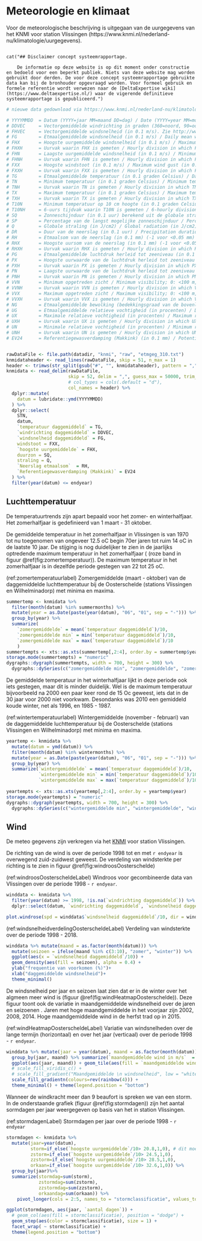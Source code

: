 # Meteorologie en klimaat {#meteo}


Voor de meteorologische beschrijving is uitgegaan van de uurgegevens van het KNMI voor station Vlissingen (https://www.knmi.nl/nederland-nu/klimatologie/uurgegevens). 

```r

```

```asis

cat("## Disclaimer concept systeemrapportage.  
    
    De informatie op deze website is op dit moment onder constructie en bedoeld voor een beperkt publiek. Niets van deze website mag worden gebruikt door derden. De voor deze concept systeemrapportage gebruikte data kan bij de bronhouder opgevraagd worden. Voor formeel gebruik en formele referentie wordt verwezen naar de [DeltaExpertise wiki](https://www.deltaexpertise.nl/) waar de vigerende definitieve systeemrapportage is gepubliceerd.")
```

```r
# nieuwe data gedownload via https://www.knmi.nl/nederland-nu/klimatologie/daggegevens (alleen Vlissingen want dit is de enige gehomogeniseerde tijdreeks in deze buurt)

# YYYYMMDD  = Datum (YYYY=jaar MM=maand DD=dag) / Date (YYYY=year MM=month DD=day)
# DDVEC     = Vectorgemiddelde windrichting in graden (360=noord, 90=oost, 180=zuid, 270=west, 0=windstil/variabel). Zie http://www.knmi.nl/kennis-en-datacentrum/achtergrond/klimatologische-brochures-en-boeken / Vector mean wind direction in degrees (360=north, 90=east, 180=south, 270=west, 0=calm/variable)
# FHVEC     = Vectorgemiddelde windsnelheid (in 0.1 m/s). Zie http://www.knmi.nl/kennis-en-datacentrum/achtergrond/klimatologische-brochures-en-boeken / Vector mean windspeed (in 0.1 m/s)
# FG        = Etmaalgemiddelde windsnelheid (in 0.1 m/s) / Daily mean windspeed (in 0.1 m/s) 
# FHX       = Hoogste uurgemiddelde windsnelheid (in 0.1 m/s) / Maximum hourly mean windspeed (in 0.1 m/s)
# FHXH      = Uurvak waarin FHX is gemeten / Hourly division in which FHX was measured
# FHN       = Laagste uurgemiddelde windsnelheid (in 0.1 m/s) / Minimum hourly mean windspeed (in 0.1 m/s)
# FHNH      = Uurvak waarin FHN is gemeten / Hourly division in which FHN was measured
# FXX       = Hoogste windstoot (in 0.1 m/s) / Maximum wind gust (in 0.1 m/s)
# FXXH      = Uurvak waarin FXX is gemeten / Hourly division in which FXX was measured
# TG        = Etmaalgemiddelde temperatuur (in 0.1 graden Celsius) / Daily mean temperature in (0.1 degrees Celsius)
# TN        = Minimum temperatuur (in 0.1 graden Celsius) / Minimum temperature (in 0.1 degrees Celsius)
# TNH       = Uurvak waarin TN is gemeten / Hourly division in which TN was measured
# TX        = Maximum temperatuur (in 0.1 graden Celsius) / Maximum temperature (in 0.1 degrees Celsius)
# TXH       = Uurvak waarin TX is gemeten / Hourly division in which TX was measured
# T10N      = Minimum temperatuur op 10 cm hoogte (in 0.1 graden Celsius) / Minimum temperature at 10 cm above surface (in 0.1 degrees Celsius)
# T10NH     = 6-uurs tijdvak waarin T10N is gemeten / 6-hourly division in which T10N was measured; 6=0-6 UT, 12=6-12 UT, 18=12-18 UT, 24=18-24 UT 
# SQ        = Zonneschijnduur (in 0.1 uur) berekend uit de globale straling (-1 voor <0.05 uur) / Sunshine duration (in 0.1 hour) calculated from global radiation (-1 for <0.05 hour)
# SP        = Percentage van de langst mogelijke zonneschijnduur / Percentage of maximum potential sunshine duration
# Q         = Globale straling (in J/cm2) / Global radiation (in J/cm2)
# DR        = Duur van de neerslag (in 0.1 uur) / Precipitation duration (in 0.1 hour)
# RH        = Etmaalsom van de neerslag (in 0.1 mm) (-1 voor <0.05 mm) / Daily precipitation amount (in 0.1 mm) (-1 for <0.05 mm)
# RHX       = Hoogste uursom van de neerslag (in 0.1 mm) (-1 voor <0.05 mm) / Maximum hourly precipitation amount (in 0.1 mm) (-1 for <0.05 mm)
# RHXH      = Uurvak waarin RHX is gemeten / Hourly division in which RHX was measured
# PG        = Etmaalgemiddelde luchtdruk herleid tot zeeniveau (in 0.1 hPa) berekend uit 24 uurwaarden / Daily mean sea level pressure (in 0.1 hPa) calculated from 24 hourly values
# PX        = Hoogste uurwaarde van de luchtdruk herleid tot zeeniveau (in 0.1 hPa) / Maximum hourly sea level pressure (in 0.1 hPa)
# PXH       = Uurvak waarin PX is gemeten / Hourly division in which PX was measured
# PN        = Laagste uurwaarde van de luchtdruk herleid tot zeeniveau (in 0.1 hPa) / Minimum hourly sea level pressure (in 0.1 hPa)
# PNH       = Uurvak waarin PN is gemeten / Hourly division in which PN was measured
# VVN       = Minimum opgetreden zicht / Minimum visibility; 0: <100 m, 1:100-200 m, 2:200-300 m,..., 49:4900-5000 m, 50:5-6 km, 56:6-7 km, 57:7-8 km,..., 79:29-30 km, 80:30-35 km, 81:35-40 km,..., 89: >70 km)
# VVNH      = Uurvak waarin VVN is gemeten / Hourly division in which VVN was measured
# VVX       = Maximum opgetreden zicht / Maximum visibility; 0: <100 m, 1:100-200 m, 2:200-300 m,..., 49:4900-5000 m, 50:5-6 km, 56:6-7 km, 57:7-8 km,..., 79:29-30 km, 80:30-35 km, 81:35-40 km,..., 89: >70 km)
# VVXH      = Uurvak waarin VVX is gemeten / Hourly division in which VVX was measured
# NG        = Etmaalgemiddelde bewolking (bedekkingsgraad van de bovenlucht in achtsten, 9=bovenlucht onzichtbaar) / Mean daily cloud cover (in octants, 9=sky invisible)
# UG        = Etmaalgemiddelde relatieve vochtigheid (in procenten) / Daily mean relative atmospheric humidity (in percents)
# UX        = Maximale relatieve vochtigheid (in procenten) / Maximum relative atmospheric humidity (in percents)
# UXH       = Uurvak waarin UX is gemeten / Hourly division in which UX was measured
# UN        = Minimale relatieve vochtigheid (in procenten) / Minimum relative atmospheric humidity (in percents)
# UNH       = Uurvak waarin UN is gemeten / Hourly division in which UN was measured
# EV24      = Referentiegewasverdamping (Makkink) (in 0.1 mm) / Potential evapotranspiration (Makkink) (in 0.1 mm)


rawDataFile <- file.path(datadir, "knmi", "raw", "etmgeg_310.txt")
knmidataheader <- read_lines(rawDataFile, skip = 51, n_max = 1)
header <- trimws(str_split(gsub("#", "", knmidataheader), pattern = ",", simplify = T))[,]
knmidata <- read_delim(rawDataFile, 
                       skip = 52, delim = ",", guess_max = 50000, trim_ws = T,
                       # col_types = cols(.default = "d"),
                       col_names = header) %>%
  dplyr::mutate(
    datum = lubridate::ymd(YYYYMMDD)
  ) %>%
  dplyr::select(
    STN,
    datum,
    `temperatuur daggemiddeld` = TG,
    `windrichting daggemiddeld` = DDVEC, 
    `windsnelheid daggemiddeld` = FG, 
    windstoot = FXX,
    `hoogste uurgemiddelde` = FHX,
    duurzon = SQ, 
    straling = Q,
    `Neerslag etmaalsom`  = RH,
    `Referentiegewasverdamping (Makkink)` = EV24
  ) %>%
  filter(year(datum) <= endyear)

```



##  Luchttemperatuur

De temperatuurtrends zijn apart bepaald voor het zomer- en winterhalfjaar. Het zomerhalfjaar is gedefinieerd van 1 maart - 31 oktober. 

De gemiddelde temperatuur in het zomerhalfjaar in Vlissingen is van 1970 tot nu toegenomen van ongeveer 12.5 oC begin 70er jaren tot ruim 14 oC in de laatste 10 jaar. De stijging is nog duidelijker te zien in de jaarlijks optredende maximum temperatuur in het zomerhalfjaar ( (roze band in figuur \@ref(fig:zomertemperatuur)). De maximum temperatuur in het zomerhalfjaar is in dezelfde periode gestegen van 22 tot 25 oC.

(ref:zomertemperatuurlabel) Zomergemiddelde (maart - oktober) van de daggemiddelde luchttemperatuur bij de Oosterschelde (stations Vlissingen en Wilhelminadorp) met minima en maxima. 

```r
summertemp <- knmidata %>%
  filter(month(datum) %in% summermonths) %>%
  mutate(year = as.Date(paste(year(datum), "06", "01", sep = "-"))) %>%
  group_by(year) %>%
  summarize(
    `zomergemiddelde` = mean(`temperatuur daggemiddeld`)/10,
    `zomergemiddelde min` = min(`temperatuur daggemiddeld`)/10,
    `zomergemiddelde max` = max(`temperatuur daggemiddeld`)/10
    )
summertempts <- xts::as.xts(summertemp[,2:4], order.by = summertemp$year)
storage.mode(summertempts) = "numeric"
dygraphs::dygraph(summertempts, width = 700, height = 300) %>%
  dygraphs::dySeries(c("zomergemiddelde min", "zomergemiddelde", "zomergemiddelde max"), label = "zomertemperatuur lucht", color = "red")
```

De gemiddelde temperatuur in het winterhalfjaar lijkt in deze periode ook iets gestegen, maar dit is minder duidelijk. Wel is de maximum temperatuur bijvoorbeeld na 2000 een paar keer rond de 15 Oc geweest, iets dat in de 30 jaar voor 2000 niet voorkwam. Desondanks was 2010 een gemiddeld koude winter, net als 1996, en 1985 - 1987. 

(ref:wintertemperatuurlabel) Wintergemiddelde (november - februari) van de daggemiddelde luchttemperatuur bij de Oosterschelde (stations Vlissingen en Wilhelminadorp) met minima en maxima. 

```r
yeartemp <- knmidata %>%
  mutate(datum = ymd(datum)) %>%
  filter(month(datum) %in% wintermonths) %>%
  mutate(year = as.Date(paste(year(datum), "06", "01", sep = "-"))) %>%
  group_by(year) %>%
  summarize(`wintergemiddelde` = mean(`temperatuur daggemiddeld`)/10,
            `wintergemiddelde min` = min(`temperatuur daggemiddeld`)/10,
            `wintergemiddelde max` = max(`temperatuur daggemiddeld`)/10)
  
yeartempts <- xts::as.xts(yeartemp[,2:4], order.by = yeartemp$year)
storage.mode(yeartempts) = "numeric"
dygraphs::dygraph(yeartempts, width = 700, height = 300) %>%
  dygraphs::dySeries(c("wintergemiddelde min", "wintergemiddelde", "wintergemiddelde max"), label = "wintertemperatuur lucht")
```

##  Wind

De meteo gegevens zijn verkregen via het [KNMI](http://www.knmi.nl) voor station Vlissingen. 

De richting van de wind is over de periode 1998 tot en met `r endyear` is overwegend zuid-zuidwest geweest. De verdeling van windsterkte per richting is te zien in figuur \@ref(fig:windroosOosterschelde) 

(ref:windroosOosterscheldeLabel) Windroos voor gecombineerde data van Vlissingen over de periode 1998 - `r endyear`.

```r
winddata <- knmidata %>% 
  filter(year(datum) >= 1998, !is.na(`windrichting daggemiddeld`)) %>% 
  dplyr::select(datum, `windrichting daggemiddeld`, `windsnelheid daggemiddeld`, windstoot)

plot.windrose(spd = winddata$`windsnelheid daggemiddeld`/10, dir = winddata$`windrichting daggemiddeld`, palette = "YlOrRd", name_fill= "Windsnelheid (m/s)")
```

<!-- De verdeling van windsterkte over de periode van 1998 - 2018 is te zien in figuur \@ref(fig:windsnelheidverdelingOosterschelde). Hier is te zien dat er in de winter gemiddeld hogere windsnelheden optreden.  -->

(ref:windsnelheidverdelingOosterscheldeLabel) Verdeling van windsterkte over de periode 1998 - 2018.

```r
winddata %>% mutate(maand = as.factor(month(datum))) %>% 
  mutate(seizoen = ifelse(maand %in% c(3:10), "zomer", "winter")) %>%
  ggplot(aes(x = `windsnelheid daggemiddeld`/10)) + 
  geom_density(aes(fill = seizoen), alpha = 0.4) + 
  ylab("frequentie van voorkomen (%)")+
  xlab("daggemiddelde windsnelheid")+
  theme_minimal()
```

De windsnelheid per jaar en seizoen laat zien dat er in de winter over het algmeen meer wind is (figuur \@ref(fig:windHeatmapOosterschelde)).  Deze figuur toont ook de variatie in maandgemiddelde windsnelheid over de jaren en seizoenen . Jaren met hoge maandgemiddelde in het voorjaar zijn 2002, 2008, 2014. Hoge maandgemiddelde wind in de herfst trad op in 2015. 

(ref:windHeatmapOosterscheldeLabel) Variatie van windsnelheden over de lange termijn (horizontaal) en over het jaar (verticaal) over de periode 1998 - `r endyear`.

```r
winddata %>% mutate(jaar = year(datum), maand = as.factor(month(datum))) %>%
  group_by(jaar, maand) %>% summarize(`maandgemiddelde wind in m/s`  = mean(`windsnelheid daggemiddeld`/10)) %>%
  ggplot(aes(jaar, maand)) + geom_tile(aes(fill = `maandgemiddelde wind in m/s`)) +
  # scale_fill_viridis_c() + 
  # scale_fill_gradient("Maandgemiddelde \n windsnelheid", low = "white", high = "blue") +
  scale_fill_gradientn(colours=rev(rainbow(4))) +
  theme_minimal() + theme(legend.position = "bottom")
```

Wanneer de windkracht meer dan 9 beaufort is spreken we van een storm. In de onderstaande grafiek (figuur \@ref(fig:stormdagen)) zijn het aantal sormdagen per jaar weergegeven op basis van het in station Vlissingen. 

(ref:stormdagenLabel) Stormdagen per jaar over de periode 1998 - `r endyear`

```r
stormdagen <- knmidata %>%
  mutate(jaar=year(datum),
         storm=if_else(`hoogste uurgemiddelde`/10> 20.8,1,0), # dit moet hoogste uurgemiddelde windsnelheid worden FHX!
         zstorm=if_else(`hoogste uurgemiddelde`/10> 24.5,1,0),
         zzstorm=if_else(`hoogste uurgemiddelde`/10> 28.5,1,0),
         orkaan=if_else(`hoogste uurgemiddelde`/10> 32.6,1,0)) %>%
  group_by(jaar)%>%
  summarize(stormdag=sum(storm),
            zstormdag=sum(zstorm),
            zzstormdag=sum(zzstorm),
            orkaandag=sum(orkaan)) %>%
    pivot_longer(cols = 2:5, names_to = "stormclassificatie", values_to = "aantal dagen")

ggplot(stormdagen, aes(jaar, `aantal dagen`)) +
  # geom_col(aes(fill = stormclassificatie), position = "dodge") +
  geom_step(aes(color = stormclassificatie), size = 1) +
  facet_wrap( ~ stormclassificatie) +
  theme(legend.position = "bottom")
```

<!-- ##  Zoninstraling -->

<!-- De variatie van zoninstraling over de jaren en seizoenen is zichtbaar in figuur \@ref(fig:instralingHeatmapOosterschelde) -->

<!-- ```{r instralingHeatmapOosterschelde, fig.height=4, fig.width = 10, fig.cap="Variatie van instraling over de lange termijn (horizontaal) en over het jaar (verticaal) over de periode 1998 - 2018 in J/cm2. "} -->
<!-- instralingDAta <- knmidata %>% filter(year(datum) >= 1998) %>% dplyr::select(datum, duurzon, straling) -->

<!-- instralingDAta %>% mutate(jaar = year(datum), week = as.factor(week(datum))) %>% -->
<!--   group_by(jaar, week) %>% summarize(`weekgemiddelde straling` = mean(straling)) %>% -->
<!--   ggplot(aes(jaar, week)) + geom_tile(aes(fill = `weekgemiddelde straling`)) + scale_fill_viridis_c() + theme_minimal() + -->
<!--   ggtitle("Instraling in J/cm2") -->
<!-- ``` -->

<!-- ```{r zonduurHeatmapOosterschelde, fig.height=4, fig.width = 10, fig.cap="Variatie van instraling over de lange termijn (horizontaal) en over het jaar (verticaal) over de periode 1998 - 2018. (check eenheden!!!)"} -->
<!-- knmidata %>% filter(year(datum) >= 1998) %>%  -->
<!--   dplyr::select(datum, duurzon, straling) %>% -->
<!--   mutate(jaar = year(datum), week = as.factor(week(datum))) %>% -->
<!--   group_by(jaar, week) %>% summarize(`weekgemiddelde zonduur` = mean(duurzon/10)) %>% -->
<!--   ggplot(aes(jaar, week)) + geom_tile(aes(fill = `weekgemiddelde zonduur`)) + scale_fill_viridis_c() + -->
<!--   theme_minimal() + -->
<!--   ggtitle("instraling in uren per dag") -->
<!-- ``` -->



